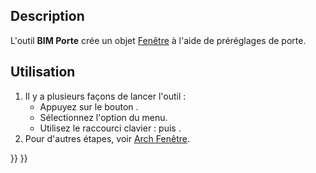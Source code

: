 <languages/>

{{Docnav/fr
|[[BIM_Slab/fr|Dalle]]
|[[Arch_Window/fr|Fenêtre]]
|[[BIM_Workbench/fr|Atelier BIM]]
|IconL=BIM_Slab.svg
|IconR=Arch_Window.svg
|IconC=Workbench_BIM.svg
}}

{{GuiCommand/fr
|Name=Arch Door
|Name/fr=Arch Porte
|MenuLocation=3D/BIM → Porte
|Workbenches=[[BIM_Workbench/fr|BIM]]
|Shortcut={{KEY|D}} {{KEY|O}}
|SeeAlso=[[Arch_Wall/fr|Arch Mur]], [[Arch_Window/fr|Arch Fenêtre]]
}}

== Description ==

L'outil '''BIM Porte''' crée un objet [[Arch_Window/fr|Fenêtre]] à l'aide de préréglages de porte.

<span id="Usage"></span>
==Utilisation==

# Il y a plusieurs façons de lancer l'outil :
#* Appuyez sur le bouton {{Button|[[Image:BIM_Door.svg|16px]] [[BIM_Door/fr|Porte]]}}.
#* Sélectionnez l'option {{MenuCommand|3D/BIM → [[Image:BIM_Door.svg|16px]] Porte}} du menu.
#* Utilisez le raccourci clavier : {{KEY|D}} puis {{KEY|O}}.
# Pour d'autres étapes, voir [[Arch_Window/fr|Arch Fenêtre]].


{{Docnav/fr
|[[BIM_Slab/fr|Dalle]]
|[[Arch_Window/fr|Fenêtre]]
|[[BIM_Workbench/fr|Atelier BIM]]
|IconL=BIM_Slab.svg
|IconR=Arch_Window.svg
|IconC=Workbench_BIM.svg
}}

{{BIM_Tools_navi{{#translation:}}}}
{{Userdocnavi{{#translation:}}}}